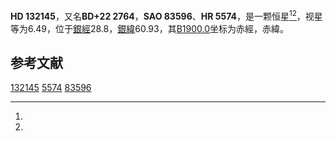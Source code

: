 {{Starbox begin
| name = HD 132145
}}
{{Starbox observe
| epoch = [[J2000.0|J2000.0]]
| constell = {{星座名待查}}<ref name=SIMBAD>{{cite web
 | url=http://simbad.u-strasbg.fr/simbad/sim-id?Ident=HR+5574
 | title =Pulsating variable Star
 | publisher=Centre de Données astronomiques de Strasbourg
 | work=SIMBAD
 | accessdate=2012-07-13}}</ref><ref name=DATA>{{cite web
 | url=http://vizier.u-strasbg.fr/viz-bin/VizieR-5?-out.add=.&-source=5050&-corr=PK=HR&-out.max=9999&HR=5574
 | title=VizieR Detailed Page
 | accessdate=2012-07-13
 | archive-date=2019-02-16
 | archive-url=https://web.archive.org/web/20190216083355/http://vizier.u-strasbg.fr/viz-bin/VizieR-5?-out.add=.&-source=5050&-corr=PK=HR&-out.max=9999&HR=5574
 | dead-url=no
 }}</ref>
| 星官 = 
| ra = {{RA|14|57|3.6}}<ref name=SIMBAD /><ref name=DATA />
| dec = {{DEC|+21|33|19}}<ref name=SIMBAD /><ref name=DATA />
| appmag_v = 6.49<ref name=SIMBAD /><ref name=DATA />
}}
{{Starbox character
| class = A1V<ref name=SIMBAD /><ref name=DATA />
| b-v = -0.01<ref name=SIMBAD /><ref name=DATA />
| u-b = 0.01<ref name=SIMBAD /><ref name=DATA />
| r-i = <ref name=SIMBAD /><ref name=DATA />
| variable = 
}}
{{Starbox astrometry
| radial_v = 0.01
| prop_mo_ra = -11
| parallax = 
| p_error = 
}}
{{Starbox catalog
| names =BD+22 2764，[[SAO星表|SAO]] 83596，[[HD星表|HD]] 132145，[[HR星表|HR]] 5574}}
{{Starbox reference |Simbad=HR+5574}}
{{Starbox end}}

'''HD 132145'''，又名'''BD+22 2764'''，'''SAO 83596'''、'''HR 5574'''，是一颗恒星<ref name=SIMBAD /><ref name=DATA />，视星等为6.49，位于[[銀道座標系|銀經]]28.8，[[銀道座標系|銀緯]]60.93，其[[B1900.0|B1900.0]]坐标为赤經{{RA|14|52|33.2}}，赤緯{{DEC|+21|60.93|31}}。

== 参考文献 ==
{{reflist}}

{{star-stub}}

[[Category:HD和HDE天體|132145]]
[[Category:HR天體|5574]]
[[Category:SAO天體|83596]]